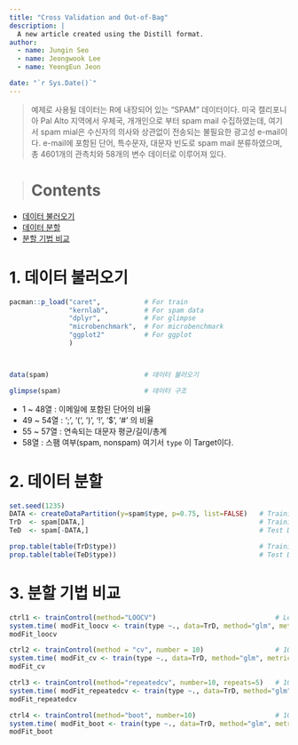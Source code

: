 ```yaml
---
title: "Cross Validation and Out-of-Bag"
description: |
  A new article created using the Distill format.
author:
  - name: Jungin Seo 
  - name: Jeongwook Lee
  - name: YeongEun Jeon   

date: "`r Sys.Date()`"
---
```


> 예제로 사용될 데이터는 R에 내장되어 있는 "SPAM" 데이터이다.  미국 캘리포니아 Pal Alto 지역에서 우체국, 개개인으로 부터 spam mail 수집하였는데, 여기서 spam mial은 수신자의 의사와 상관없이 전송되는 불필요한 광고성 e-mail이다. e-mail에 포함된  단어, 특수문자, 대문자 빈도로 spam mail 분류하였으며, 총 4601개의 관측치와 58개의 변수 데이터로 이루어져 있다.



> # **Contents**

- [데이터 불러오기][**1. 데이터 불러오기**]
- [데이터 분할][**2. 데이터 분할**]
- [분할 기법 비교][**3. 분할 기법 비교**]


# **1. 데이터 불러오기**


```r
pacman::p_load("caret",           # For train
               "kernlab",         # For spam data
               "dplyr",           # For glimpse
               "microbenchmark",  # For microbenchmark 
               "ggplot2"          # For ggplot
               )



data(spam)                        # 데이터 불러오기

glimpse(spam)                     # 데이터 구조
```


- 1 ~ 48열 : 이메일에 포함된 단어의 비율
- 49 ~ 54열 : ‘;’, ‘(‘, ‘)’, ‘!’, ‘$’, ‘#’ 의 비율
- 55 ~ 57열 : 연속되는 대문자 평균/길이/총계
- 58열 : 스팸 여부(spam, nonspam)
여기서 `type` 이 Target이다.


# **2. 데이터 분할**

```r
set.seed(1235)
DATA <- createDataPartition(y=spam$type, p=0.75, list=FALSE)   # Training Data를 75%로
TrD  <- spam[DATA,]                                            # Training Data
TeD  <- spam[-DATA,]                                           # Test Data

prop.table(table(TrD$type))                                    # Training Data 클래스 비율
prop.table(table(TeD$type))                                    # Test Data 클래스 비율
```


# **3. 분할 기법 비교**


```r
ctrl1 <- trainControl(method="LOOCV")                              # Leave-One-Out Cross Validaion
system.time( modFit_loocv <- train(type ~., data=TrD, method="glm", metric="Accuracy", trControl = ctrl1) )
modFit_loocv

ctrl2 <- trainControl(method = "cv", number = 10)                  # 10-Fold Cross Validaion
system.time( modFit_cv <- train(type ~., data=TrD, method="glm", metric="Accuracy", trControl = ctrl2) )
modFit_cv

ctrl3 <- trainControl(method="repeatedcv", number=10, repeats=5)   # 10-Fold Cross Validaion을 5번 반복
system.time( modFit_repeatedcv <- train(type ~., data=TrD, method="glm", metric="Accuracy", trControl = ctrl3) )
modFit_repeatedcv

ctrl4 <- trainControl(method="boot", number=10)                    # 10번 반복 붓스트랩
system.time( modFit_boot <- train(type ~., data=TrD, method="glm", metric="Accuracy", trControl = ctrl4) )
modFit_boot

```


